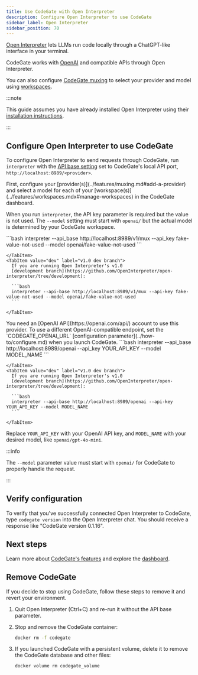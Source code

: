 ```yaml
---
title: Use CodeGate with Open Interpreter
description: Configure Open Interpreter to use CodeGate
sidebar_label: Open Interpreter
sidebar_position: 70
---
```



[Open Interpreter](https://github.com/openinterpreter/open-interpreter) lets
LLMs run code locally through a ChatGPT-like interface in your terminal.

CodeGate works with [OpenAI](https://openai.com/api/) and compatible APIs
through Open Interpreter.

You can also configure [CodeGate muxing](../features/muxing.md) to select your
provider and model using [workspaces](../features/workspaces.mdx).

:::note

This guide assumes you have already installed Open Interpreter using their
[installation instructions](https://docs.openinterpreter.com/getting-started/setup).

:::

## Configure Open Interpreter to use CodeGate

To configure Open Interpreter to send requests through CodeGate, run
`interpreter` with the
[API base setting](https://docs.openinterpreter.com/settings/all-settings#api-base)
set to CodeGate's local API port, `http://localhost:8989/<provider>`.

<Tabs groupId="provider" queryString="provider">
<TabItem value="mux" label="CodeGate muxing" default>
First, configure your [provider(s)](../features/muxing.md#add-a-provider) and
select a model for each of your
[workspace(s)](../features/workspaces.mdx#manage-workspaces) in the CodeGate dashboard.

When you run `interpreter`, the API key parameter is required but the value is
not used. The `--model` setting must start with `openai/` but the actual model
is determined by your CodeGate workspace.

  <Tabs groupId="interpreter-version">
    <TabItem value="current" label="Open Interpreter v0.4.x" default>
      ```bash
      interpreter --api_base http://localhost:8989/v1/mux --api_key fake-value-not-used --model openai/fake-value-not-used
      ```

    </TabItem>
    <TabItem value="dev" label="v1.0 dev branch">
      If you are running Open Interpreter's v1.0
      [development branch](https://github.com/OpenInterpreter/open-interpreter/tree/development):

      ```bash
      interpreter --api-base http://localhost:8989/v1/mux --api-key fake-value-not-used --model openai/fake-value-not-used
      ```

    </TabItem>

  </Tabs>
</TabItem>
<TabItem value="openai" label="OpenAI">
You need an [OpenAI API](https://openai.com/api/) account to use this provider.
To use a different OpenAI-compatible endpoint, set the `CODEGATE_OPENAI_URL`
[configuration parameter](../how-to/configure.md) when you launch CodeGate.

  <Tabs groupId="interpreter-version">
    <TabItem value="current" label="Open Interpreter v0.4.x" default>
      ```bash
      interpreter --api_base http://localhost:8989/openai --api_key YOUR_API_KEY --model MODEL_NAME
      ```

    </TabItem>
    <TabItem value="dev" label="v1.0 dev branch">
      If you are running Open Interpreter's v1.0
      [development branch](https://github.com/OpenInterpreter/open-interpreter/tree/development):

      ```bash
      interpreter --api-base http://localhost:8989/openai --api-key YOUR_API_KEY --model MODEL_NAME
      ```

    </TabItem>

  </Tabs>

Replace `YOUR_API_KEY` with your OpenAI API key, and `MODEL_NAME` with your
desired model, like `openai/gpt-4o-mini`.

</TabItem>
</Tabs>

:::info

The `--model` parameter value must start with `openai/` for CodeGate to properly
handle the request.

:::

## Verify configuration

To verify that you've successfully connected Open Interpreter to CodeGate, type
`codegate version` into the Open Interpreter chat. You should receive a response
like "CodeGate version 0.1.16".

## Next steps

Learn more about [CodeGate's features](../features/index.mdx) and explore the
[dashboard](../how-to/dashboard.md).

## Remove CodeGate

If you decide to stop using CodeGate, follow these steps to remove it and revert
your environment.

1. Quit Open Interpreter (<key>Ctrl</key>+<key>C</key>) and re-run it without
   the API base parameter.

1. Stop and remove the CodeGate container:

   ```bash
   docker rm -f codegate
   ```

1. If you launched CodeGate with a persistent volume, delete it to remove the
   CodeGate database and other files:

   ```bash
   docker volume rm codegate_volume
   ```

